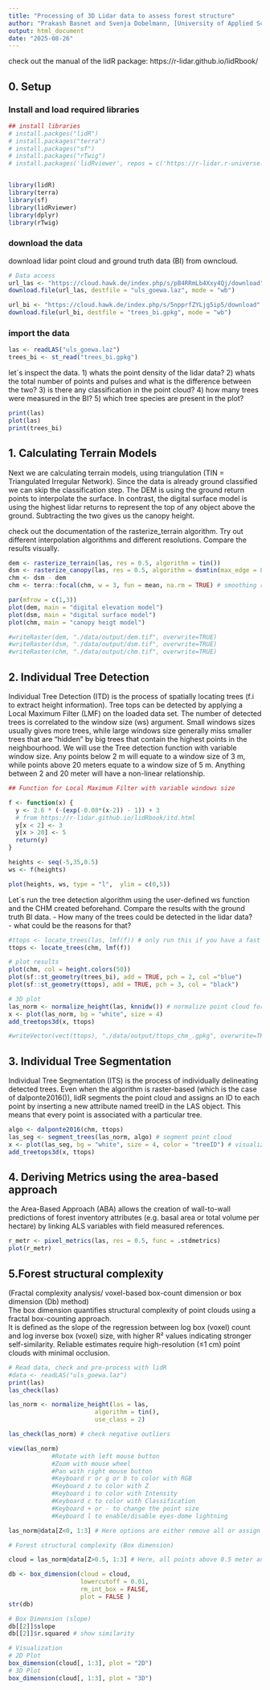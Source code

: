 ```yaml
---
title: "Processing of 3D Lidar data to assess forest structure"
author: "Prakash Basnet and Svenja Dobelmann, [University of Applied Sciences and Arts (HAWK)"
output: html_document
date: "2025-08-26"
---
```

check out the manual of the lidR package: https://r-lidar.github.io/lidRbook/ 

## 0. Setup

### Install and load required libraries
```r


## install libraries
# install.packges("lidR")
# install.packages("terra")
# install.packages("sf")
# install.packages("rTwig")
# install.packages('lidRviewer', repos = c('https://r-lidar.r-universe.dev'))


library(lidR)
library(terra)
library(sf)
library(lidRviewer)
library(dplyr)
library(rTwig)
```

### download the data
download lidar point cloud and ground truth data (BI) from owncloud. 
```r
# Data access
url_las <- "https://cloud.hawk.de/index.php/s/pB4RRmLb4Xxy4Qj/download"
download.file(url_las, destfile = "uls_goewa.laz", mode = "wb")

url_bi <- "https://cloud.hawk.de/index.php/s/5npprfZYLjg5ip5/download"
download.file(url_bi, destfile = "trees_bi.gpkg", mode = "wb")

```

### import the data 
```r
las <- readLAS("uls_goewa.laz")
trees_bi <- st_read("trees_bi.gpkg")
```
let´s inspect the data. 
1) whats the point density of the lidar data? 
2) whats the total number of points and pulses and what is the difference between the two? 
3) is there any classification in the point cloud? 
4) how many trees were measured in the BI? 
5) which tree species are present in the plot? 
```r
print(las)
plot(las)
print(trees_bi)
```

## 1. Calculating Terrain Models 
Next we are calculating terrain models, using triangulation (TIN = Triangulated Irregular Network). Since the data is already ground classified we can skip the classification step. The DEM is using the ground return points to interpolate the surface. In contrast, the digital surface model is using the highest lidar returns to represent the top of any object above the ground. Subtracting the two gives us the canopy height. 

check out the documentation of the rasterize_terrain algorithm. Try out different interpolation algorithms and different resolutions. Compare the results visually. 
```r

dem <- rasterize_terrain(las, res = 0.5, algorithm = tin())
dsm <- rasterize_canopy(las, res = 0.5, algorithm = dsmtin(max_edge = 8))
chm <- dsm - dem
chm <- terra::focal(chm, w = 3, fun = mean, na.rm = TRUE) # smoothing results 

par(mfrow = c(1,3))
plot(dem, main = "digital elevation model")
plot(dsm, main = "digital surface model")
plot(chm, main = "canopy heigt model")

#writeRaster(dem, "./data/output/dem.tif", overwrite=TRUE)
#writeRaster(dsm, "./data/output/dsm.tif", overwrite=TRUE)
#writeRaster(chm, "./data/output/chm.tif", overwrite=TRUE)
```

## 2. Individual Tree Detection
Individual Tree Detection (ITD) is the process of spatially locating trees (f.i to extract height information). Tree tops can be detected by applying a Local Maximum Filter (LMF) on the loaded data set. The number of detected trees is correlated to the window size (ws) argument. Small windows sizes usually gives more trees, while large windows size generally miss smaller trees that are “hidden” by big trees that contain the highest points in the neighbourhood. We will use the Tree detection function with variable window size. Any points below 2 m will equate to a window size of 3 m, while points above 20 meters equate to a window size of 5 m. Anything between 2 and 20 meter will have a non-linear relationship.

```r
## Function for Local Maximum Filter with variable windows size

f <- function(x) {
  y <- 2.6 * (-(exp(-0.08*(x-2)) - 1)) + 3 
  # from https://r-lidar.github.io/lidRbook/itd.html
  y[x < 2] <- 3
  y[x > 20] <- 5
  return(y)
}

heights <- seq(-5,35,0.5)
ws <- f(heights)

plot(heights, ws, type = "l",  ylim = c(0,5))

```
  
  Let´s run the tree detection algorithm using the user-defined ws function and the CHM created beforehand. Compare the results with the ground truth BI data. 
- How many of the trees could be detected in the lidar data?  
- what could be the reasons for that? 
```r
#ttops <- locate_trees(las, lmf(f)) # only run this if you have a fast computer! 
ttops <- locate_trees(chm, lmf(f)) 

# plot results 
plot(chm, col = height.colors(50))
plot(sf::st_geometry(trees_bi), add = TRUE, pch = 2, col ="blue")
plot(sf::st_geometry(ttops), add = TRUE, pch = 3, col = "black")

# 3D plot
las_norm <- normalize_height(las, knnidw()) # normalize point cloud for this vizualisation 
x <- plot(las_norm, bg = "white", size = 4)
add_treetops3d(x, ttops)

#writeVector(vect(ttops), "./data/output/ttops_chm_.gpkg", overwrite=TRUE)
```

## 3. Individual Tree Segmentation
Individual Tree Segmentation (ITS) is the process of individually delineating detected trees. Even when the algorithm is raster-based (which is the case of dalponte2016()), lidR segments the point cloud and assigns an ID to each point by inserting a new attribute named treeID in the LAS object. This means that every point is associated with a particular tree. 

```r

algo <- dalponte2016(chm, ttops)
las_seg <- segment_trees(las_norm, algo) # segment point cloud
x <- plot(las_seg, bg = "white", size = 4, color = "treeID") # visualize trees
add_treetops3d(x, ttops)
```

## 4. Deriving Metrics using the area-based approach 
the Area-Based Approach (ABA) allows the creation of wall-to-wall predictions of forest inventory attributes (e.g. basal area or total volume per hectare) by linking ALS variables with field measured references.
```r

r_metr <- pixel_metrics(las, res = 0.5, func = .stdmetrics)
plot(r_metr)
```
## 5.Forest structural complexity 
(Fractal complexity analysis/ voxel-based box-count dimension or box dimension (Db) method)  
The box dimension quantifies structural complexity of point clouds using a fractal box-counting approach.   
It is defined as the slope of the regression between log box (voxel) count and log inverse box (voxel) size, 
with higher R² values indicating stronger self-similarity.
Reliable estimates require high-resolution (≤1 cm) point clouds with minimal occlusion.
```r
# Read data, check and pre-process with lidR
#data <- readLAS("uls_goewa.laz")
print(las)
las_check(las) 

las_norm <- normalize_height(las = las, 
                        algorithm = tin(), 
                        use_class = 2)

las_check(las_norm) # check negative outliers

view(las_norm)
            #Rotate with left mouse button
            #Zoom with mouse wheel
            #Pan with right mouse button
            #Keyboard r or g or b to color with RGB
            #Keyboard z to color with Z
            #Keyboard i to color with Intensity
            #Keyboard c to color with Classification
            #Keyboard + or - to change the point size
            #Keyboard l to enable/disable eyes-dome lightning
```


```r

las_norm@data[Z<0, 1:3] # Here options are either remove all or assign all to 0, However...

# Forest structural complexity (Box dimension)

cloud = las_norm@data[Z>0.5, 1:3] # Here, all points above 0.5 meter and only X,Y,z coordinates 

db <- box_dimension(cloud = cloud, 
                    lowercutoff = 0.01, 
                    rm_int_box = FALSE, 
                    plot = FALSE )
str(db)

# Box Dimension (slope)
db[[2]]$slope
db[[2]]$r.squared # show similarity

```
```r

# Visualization
# 2D Plot
box_dimension(cloud[, 1:3], plot = "2D")
# 3D Plot
box_dimension(cloud[, 1:3], plot = "3D")
```

